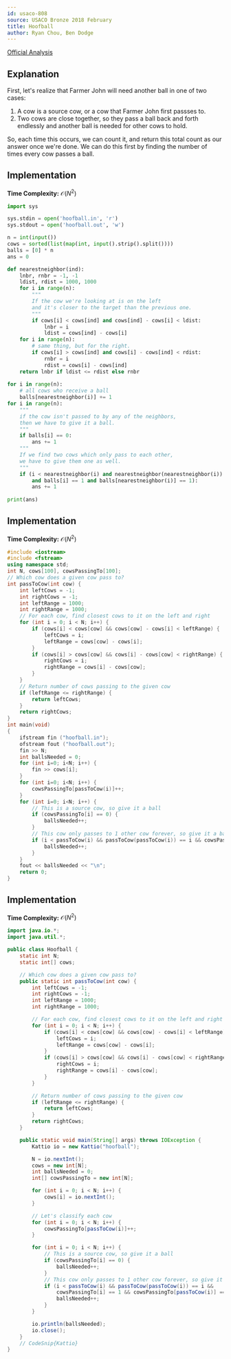 ```yaml
---
id: usaco-808
source: USACO Bronze 2018 February
title: Hoofball
author: Ryan Chou, Ben Dodge
---
```


[Official Analysis](http://www.usaco.org/current/data/sol_hoofball_bronze_feb18.html)

## Explanation

First, let's realize that Farmer John will need another ball in one of two cases: 
1. A cow is a source cow, or a cow that Farmer John first passses to. 
2. Two cows are close together, so they pass a ball back and forth endlessly and another ball is needed for other cows to hold. 

So, each time this occurs, we can count it, and return this total count as our answer once we're done. 
We can do this first by finding the number of times every cow passes a ball. 

<LanguageSection>
<PySection> 

## Implementation
**Time Complexity:** $\mathcal{O}(N^2)$


```py
import sys

sys.stdin = open('hoofball.in', 'r')
sys.stdout = open('hoofball.out', 'w')

n = int(input())
cows = sorted(list(map(int, input().strip().split())))
balls = [0] * n
ans = 0

def nearestneighbor(ind):
	lnbr, rnbr = -1, -1
	ldist, rdist = 1000, 1000
	for i in range(n):
		"""
		If the cow we're looking at is on the left
		and it's closer to the target than the previous one.
		"""
		if cows[i] < cows[ind] and cows[ind] - cows[i] < ldist:
			lnbr = i
			ldist = cows[ind] - cows[i]
	for i in range(n):
		# same thing, but for the right.
		if cows[i] > cows[ind] and cows[i] - cows[ind] < rdist:
			rnbr = i
			rdist = cows[i] - cows[ind]
	return lnbr if ldist <= rdist else rnbr
    
for i in range(n):
	# all cows who receive a ball
	balls[nearestneighbor(i)] += 1
for i in range(n):
	"""
	if the cow isn't passed to by any of the neighbors,
	then we have to give it a ball.
	"""
	if balls[i] == 0:
		ans += 1
	"""
	If we find two cows which only pass to each other,
	we have to give them one as well.
	"""
	if (i < nearestneighbor(i) and nearestneighbor(nearestneighbor(i)) == i
		and balls[i] == 1 and balls[nearestneighbor(i)] == 1):
		ans += 1
    
print(ans)
```
</PySection>
<CPPSection>

## Implementation
**Time Complexity:** $\mathcal{O}(N^2)$

	
```cpp
#include <iostream>
#include <fstream>
using namespace std;
int N, cows[100], cowsPassingTo[100];                                                                      
// Which cow does a given cow pass to?
int passToCow(int cow) {
	int leftCows = -1;
	int rightCows = -1;
	int leftRange = 1000;
	int rightRange = 1000;
	// For each cow, find closest cows to it on the left and right
	for (int i = 0; i < N; i++) {
		if (cows[i] < cows[cow] && cows[cow] - cows[i] < leftRange) {
			leftCows = i;
			leftRange = cows[cow] - cows[i];
		}
		if (cows[i] > cows[cow] && cows[i] - cows[cow] < rightRange) {
			rightCows = i;
			rightRange = cows[i] - cows[cow];
		}
	}
	// Return number of cows passing to the given cow
	if (leftRange <= rightRange) {
		return leftCows;
	}		
	return rightCows;
}
int main(void)
{
	ifstream fin ("hoofball.in");
	ofstream fout ("hoofball.out");
  	fin >> N;
	int ballsNeeded = 0;
  	for (int i=0; i<N; i++) {
		fin >> cows[i];
	}
  	for (int i=0; i<N; i++) {
		cowsPassingTo[passToCow(i)]++;
	}
  	for (int i=0; i<N; i++) {
		// This is a source cow, so give it a ball
   		if (cowsPassingTo[i] == 0) { 
			ballsNeeded++;
		}
		// This cow only passes to 1 other cow forever, so give it a ball
   		if (i < passToCow(i) && passToCow(passToCow(i)) == i && cowsPassingTo[i] == 1 && cowsPassingTo[passToCow(i)] == 1) {
			ballsNeeded++;
		}
  	}
 	fout << ballsNeeded << "\n";
  	return 0;
}
```

</CPPSection>
	
<JavaSection>

## Implementation
**Time Complexity:** $\mathcal{O}(N^2)$
	
```java
import java.io.*;
import java.util.*;

public class Hoofball {
	static int N;
	static int[] cows;

	// Which cow does a given cow pass to?
	public static int passToCow(int cow) {
		int leftCows = -1;
		int rightCows = -1;
		int leftRange = 1000;
		int rightRange = 1000;

		// For each cow, find closest cows to it on the left and right
		for (int i = 0; i < N; i++) {
			if (cows[i] < cows[cow] && cows[cow] - cows[i] < leftRange) {
				leftCows = i;
				leftRange = cows[cow] - cows[i];
			}
			if (cows[i] > cows[cow] && cows[i] - cows[cow] < rightRange) {
				rightCows = i;
				rightRange = cows[i] - cows[cow];
			}
		}

		// Return number of cows passing to the given cow
		if (leftRange <= rightRange) {
			return leftCows;
		}
		return rightCows;
	}

	public static void main(String[] args) throws IOException {
		Kattio io = new Kattio("hoofball");

		N = io.nextInt();
		cows = new int[N];
		int ballsNeeded = 0;
		int[] cowsPassingTo = new int[N];

		for (int i = 0; i < N; i++) {
			cows[i] = io.nextInt();
		}

		// Let's classify each cow  
		for (int i = 0; i < N; i++) {
			cowsPassingTo[passToCow(i)]++;
		}

		for (int i = 0; i < N; i++) {
			// This is a source cow, so give it a ball
			if (cowsPassingTo[i] == 0) {
				ballsNeeded++;
			}
			// This cow only passes to 1 other cow forever, so give it a ball
			if (i < passToCow(i) && passToCow(passToCow(i)) == i && 
				cowsPassingTo[i] == 1 && cowsPassingTo[passToCow(i)] == 1) {
				ballsNeeded++;
			}
		}

		io.println(ballsNeeded);
		io.close();
	}
	// CodeSnip{Kattio}
}
	
```	
</JavaSection>
	
</LanguageSection>
